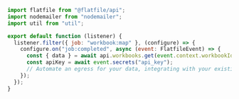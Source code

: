 <CodeGroup>

```javascript node
import flatfile from "@flatfile/api";
import nodemailer from "nodemailer";
import util from "util";

export default function (listener) {
  listener.filter({ job: "workbook:map" }, (configure) => {
    configure.on("job:completed", async (event: FlatfileEvent) => {
      const { data } = await api.workbooks.get(event.context.workbookId);
      const apiKey = await event.secrets("api_key");
      // Automate an egress for your data, integrating with your existing sytems
    });
  });
}
```

</CodeGroup>
